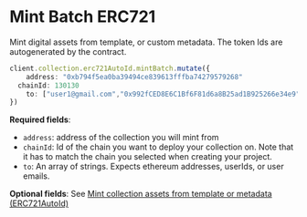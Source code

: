 # Mint Batch ERC721

Mint digital assets from template, or custom metadata. The token Ids are autogenerated by the contract.

```typescript
client.collection.erc721AutoId.mintBatch.mutate({
	address: "0xb794f5ea0ba39494ce839613fffba74279579268"
  chainId: 130130
	to: ["user1@gmail.com","0x992fCED8E6C1Bf6F81d6a8B25ad1B925266e34e9","user_2bbIm8jepeRw0xg2RU3HfZVrzsB"]
})
```

**Required fields**:

-   `address`: address of the collection you will mint from
-   `chainId`: Id of the chain you want to deploy your collection on. Note that it has to match the chain you selected when creating your project.
-   `to`: An array of strings. Expects ethereum addresses, userIds, or user emails.

**Optional fields**: See [Mint collection assets from template or metadata (ERC721AutoId)](https://docs-api.owlprotocol.xyz/reference/collection-erc721autoid-mintbatch)
